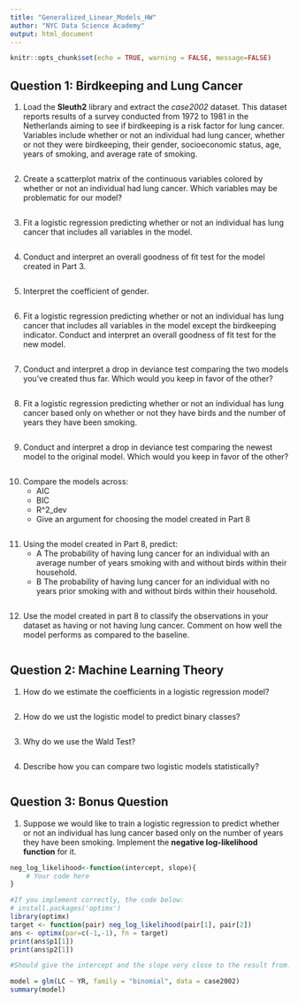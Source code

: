 ```yaml
---
title: "Generalized_Linear_Models_HW"
author: "NYC Data Science Academy"
output: html_document
---
```

```r
knitr::opts_chunk$set(echo = TRUE, warning = FALSE, message=FALSE)
```

## Question 1: Birdkeeping and Lung Cancer
1. Load the **Sleuth2** library and extract the *case2002* dataset. This dataset reports results of a survey conducted from 1972 to 1981 in the Netherlands aiming to see if birdkeeping is a risk factor for lung cancer. Variables include whether or not an individual had lung cancer, whether or not they were birdkeeping, their gender, socioeconomic status, age, years of smoking, and average rate of smoking.
```r

```

2. Create a scatterplot matrix of the continuous variables colored by whether or not an individual had lung cancer. Which variables may be problematic for our model?
```r

```

3. Fit a logistic regression predicting whether or not an individual has lung cancer that includes all variables in the model.
```r

```

4. Conduct and interpret an overall goodness of fit test for the model created in Part 3.
```r

```

5. Interpret the coefficient of gender.
```r

```

6. Fit a logistic regression predicting whether or not an individual has lung cancer that includes all variables in the model except the birdkeeping indicator. Conduct and interpret an overall goodness of fit test for the new model.
```r

```

7. Conduct and interpret a drop in deviance test comparing the two models you’ve created thus far. Which would you keep in favor of the other?
```r

```

8. Fit a logistic regression predicting whether or not an individual has lung cancer based only on whether or not they have birds and the number of years they have been smoking.
```r

```

9. Conduct and interpret a drop in deviance test comparing the newest model to the original model. Which would you keep in favor of the other?
```r

```

10. Compare the models across:
    + AIC
    + BIC
    + R^2_dev
    + Give an argument for choosing the model created in Part 8
```r

```

11. Using the model created in Part 8, predict:
    + A The probability of having lung cancer for an individual with an average number of years smoking with and without birds within their household.
    + B The probability of having lung cancer for an individual with no years prior smoking with and without birds within their household.
```r

```
12. Use the model created in part 8 to classify the observations in your dataset as having or not having lung cancer. Comment on how well the model performs as compared to the baseline.
```r

```


## Question 2: Machine Learning Theory
1. How do we estimate the coefficients in a logistic regression model?
```text

```
2. How do we ust the logistic model to predict binary classes?
```text

```
3. Why do we use the Wald Test?
```text

```
4. Describe how you can compare two logistic models statistically?
```text

```

## Question 3: Bonus Question
1. Suppose we would like to train a logistic regression to predict whether or not an individual has lung cancer based only on the number of years they have been smoking. Implement the **negative log-likelihood function** for it.
```r
neg_log_likelihood<-function(intercept, slope){
    # Your code here
}

#If you implement correctly, the code below:
# install.packages('optimx')
library(optimx)
target <- function(pair) neg_log_likelihood(pair[1], pair[2])
ans <- optimx(par=c(-1,-1), fn = target)
print(ans$p1[1])
print(ans$p2[1])

#Should give the intercept and the slope very close to the result from:

model = glm(LC ~ YR, family = "binomial", data = case2002)
summary(model) 
```

